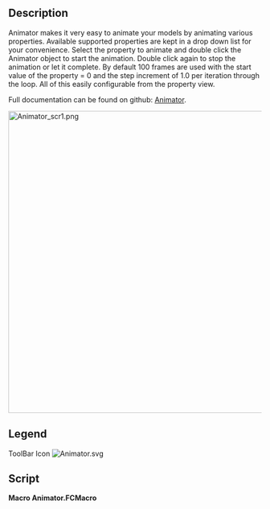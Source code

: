 <languages/>
<translate>

<!--T:1-->
{{Macro
|Name=Macro Animator
|Icon=Animator.svg
|Description=Animate your model by animating its properties with this feature Python object
|Author=TheMarkster
|Version=0.2023.09.30c
|Date=2022-09-30
|FCVersion=Python 3 versions
|Download=[https://wiki.freecad.org/File:Animator.svg ToolBar Icon]
|Links=[https://github.com/mwganson/animator Full Documentation on Github]
}}

== Description == <!--T:2-->

<!--T:3-->
Animator makes it very easy to animate your models by animating various properties. Available supported properties are kept in a drop down list for your convenience. Select the property to animate and double click the Animator object to start the animation. Double click again to stop the animation or let it complete. By default 100 frames are used with the start value of the property = 0 and the step increment of 1.0 per iteration through the loop. All of this easily configurable from the property view.

<!--T:4-->
Full documentation can be found on github: [https://github.com/mwganson/animator Animator].

</translate>
[[File:Animator_scr1.png|600px]]
<translate>
<!--T:5-->
{{Caption|Macro Animator screenshot‎}}

== Legend == <!--T:6-->

</translate>
{{Codeextralink|https://gist.github.com/mwganson/dace9e8dcfd861500647f9405c668358/raw/1ee79040c95862cf416d6fb6e3f7975c1c8a7f74/Animator.FCMacro|Animator.FCMacro}}
<translate>

<!--T:7-->
ToolBar Icon
</translate>
[[Image:Animator.svg]]
<translate>

== Script == <!--T:8-->

</translate>
'''Macro Animator.FCMacro'''

{{CodeDownload|https://gist.github.com/mwganson/dace9e8dcfd861500647f9405c668358|Animator.FCMacro}}